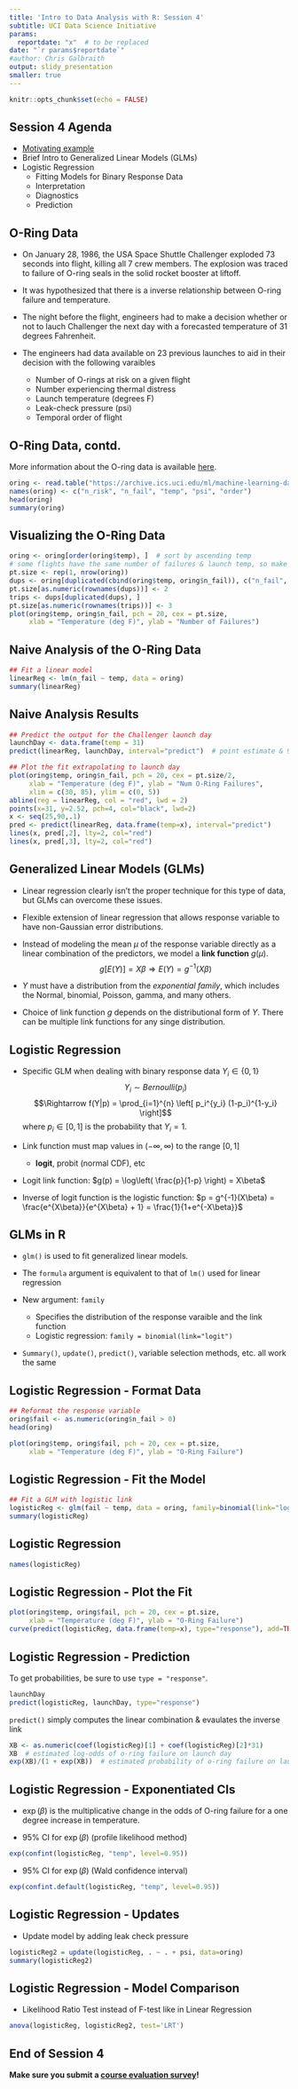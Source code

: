```yaml
---
title: 'Intro to Data Analysis with R: Session 4'
subtitle: UCI Data Science Initiative
params: 
  reportdate: "x"  # to be replaced
date: "`r params$reportdate`"
#author: Chris Galbraith
output: slidy_presentation
smaller: true
---
```


```r
knitr::opts_chunk$set(echo = FALSE)
```


## Session 4 Agenda
+ [Motivating example](https://www.youtube.com/watch?v=j4JOjcDFtBE)
+ Brief Intro to Generalized Linear Models (GLMs)
+ Logistic Regression
    + Fitting Models for Binary Response Data
    + Interpretation
    + Diagnostics
    + Prediction


## O-Ring Data
+ On January 28, 1986, the USA Space Shuttle Challenger exploded 73 seconds into flight, killing all 7 crew members. The explosion was traced to failure of O-ring seals in the solid rocket booster at liftoff.

+ It was hypothesized that there is a inverse relationship between O-ring failure and temperature. 

+ The night before the flight, engineers had to make a decision whether or not to lauch Challenger the next day with a forecasted temperature of 31 degrees Fahrenheit.

+ The engineers had data available on 23 previous launches to aid in their decision with the following varaibles 

    + Number of O-rings at risk on a given flight 
    + Number experiencing thermal distress 
    + Launch temperature (degrees F) 
    + Leak-check pressure (psi) 
    + Temporal order of flight


## O-Ring Data, contd.
More information about the O-ring data is available [here](https://archive.ics.uci.edu/ml/datasets/Challenger+USA+Space+Shuttle+O-Ring).

```r
oring <- read.table("https://archive.ics.uci.edu/ml/machine-learning-databases/space-shuttle/o-ring-erosion-only.data")
names(oring) <- c("n_risk", "n_fail", "temp", "psi", "order")
head(oring)
summary(oring)
```


## Visualizing the O-Ring Data
```r
oring <- oring[order(oring$temp), ]  # sort by ascending temp
# some flights have the same number of failures & launch temp, so make point size vary 
pt.size <- rep(1, nrow(oring))
dups <- oring[duplicated(cbind(oring$temp, oring$n_fail)), c("n_fail", "temp")]
pt.size[as.numeric(rownames(dups))] <- 2
trips <- dups[duplicated(dups), ]
pt.size[as.numeric(rownames(trips))] <- 3
plot(oring$temp, oring$n_fail, pch = 20, cex = pt.size, 
     xlab = "Temperature (deg F)", ylab = "Number of Failures")  
```


## Naive Analysis of the O-Ring Data
```r
## Fit a linear model
linearReg <- lm(n_fail ~ temp, data = oring)
summary(linearReg)
```


## Naive Analysis Results
```r
## Predict the output for the Challenger launch day
launchDay <- data.frame(temp = 31)
predict(linearReg, launchDay, interval="predict")  # point estimate & 95% CI

## Plot the fit extrapolating to launch day
plot(oring$temp, oring$n_fail, pch = 20, cex = pt.size/2, 
     xlab = "Temperature (deg F)", ylab = "Num O-Ring Failures",
     xlim = c(30, 85), ylim = c(0, 5))
abline(reg = linearReg, col = "red", lwd = 2)
points(x=31, y=2.52, pch=4, col="black", lwd=2)
x <- seq(25,90,.1)
pred <- predict(linearReg, data.frame(temp=x), interval="predict")
lines(x, pred[,2], lty=2, col="red")
lines(x, pred[,3], lty=2, col="red")
```


## Generalized Linear Models (GLMs)
+ Linear regression clearly isn't the proper technique for this type of data, but GLMs can overcome these issues.

+ Flexible extension of linear regression that allows response variable to have non-Gaussian error distributions.

+ Instead of modeling the mean $\mu$ of the response variable directly as a linear combination of the predictors, we model a **link function** $g(\mu)$. $$g[E(Y)] = X \beta \Rightarrow E(Y) = g^{-1}(X \beta) $$

+ $Y$ must have a distribution from the *exponential family*, which includes the Normal, binomial, Poisson, gamma, and many others.

+ Choice of link function $g$ depends on the distributional form of $Y$. There can be multiple link functions for any singe distribution. 


## Logistic Regression
+ Specific GLM when dealing with binary response data $Y_i \in \{0,1\}$ 
$$Y_i \sim Bernoulli(p_i)$$
$$\Rightarrow f(Y|p) = \prod_{i=1}^{n} \left[ p_i^{y_i} (1-p_i)^{1-y_i} \right]$$
where $p_i \in [0,1]$ is the probability that $Y_i = 1$.

+ Link function must map values in $(-\infty, \infty)$ to the range $[0,1]$
    
    + **logit**, probit (normal CDF), etc

+ Logit link function: 
$g(p) = \log\left( \frac{p}{1-p} \right) = X\beta$

+ Inverse of logit function is the logistic function: 
$p = g^{-1}(X\beta) = \frac{e^{X\beta}}{e^{X\beta} + 1} = \frac{1}{1+e^{-X\beta}}$


## GLMs in R
+ ```glm()``` is used to fit generalized linear models.

+ The ```formula``` argument is equivalent to that of ```lm()``` used for linear regression

+ New argument: ```family```

    + Specifies the distribution of the response varaible and the link function
    + Logistic regression: ```family = binomial(link="logit")```
    
+ ```Summary()```, ```update()```, ```predict()```, variable selection methods, etc. all work the same


## Logistic Regression - Format Data
```r
## Reformat the response variable
oring$fail <- as.numeric(oring$n_fail > 0)
head(oring)

plot(oring$temp, oring$fail, pch = 20, cex = pt.size,
     xlab = "Temperature (deg F)", ylab = "O-Ring Failure")
```


## Logistic Regression - Fit the Model
```r
## Fit a GLM with logistic link
logisticReg <- glm(fail ~ temp, data = oring, family=binomial(link="logit"))
summary(logisticReg)
```


## Logistic Regression
```r
names(logisticReg)
```


## Logistic Regression - Plot the Fit
```r
plot(oring$temp, oring$fail, pch = 20, cex = pt.size,
     xlab = "Temperature (deg F)", ylab = "O-Ring Failure")
curve(predict(logisticReg, data.frame(temp=x), type="response"), add=TRUE, col="red", lwd=2)
```


## Logistic Regression - Prediction
To get probabilities, be sure to use ```type = "response"```.
```r
launchDay
predict(logisticReg, launchDay, type="response")
```

```predict()``` simply computes the linear combination & evaulates the inverse link
```r
XB <- as.numeric(coef(logisticReg)[1] + coef(logisticReg)[2]*31)
XB  # estimated log-odds of o-ring failure on launch day
exp(XB)/(1 + exp(XB))  # estimated probability of o-ring failure on launch day
```


## Logistic Regression - Exponentiated CIs
+ $\exp(\beta)$ is the multiplicative change in the odds of O-ring failure for a one degree increase in temperature.

+ 95% CI for $\exp(\beta)$ (profile likelihood method)
```r
exp(confint(logisticReg, "temp", level=0.95))
```

+ 95% CI for $\exp(\beta)$ (Wald confidence interval)
```r
exp(confint.default(logisticReg, "temp", level=0.95))
```


## Logistic Regression - Updates
+ Update model by adding leak check pressure
```r
logisticReg2 = update(logisticReg, . ~ . + psi, data=oring)
summary(logisticReg2)
```


## Logistic Regression - Model Comparison
+ Likelihood Ratio Test instead of F-test like in Linear Regression
```r
anova(logisticReg, logisticReg2, test='LRT')
```


## End of Session 4
**Make sure you submit a [course evaluation survey](ADD ME)!**



